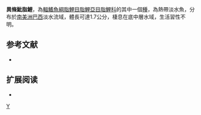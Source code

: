 {{Speciesbox 
| taxon = Hyphessobrycon heteresthes
| status = NE
| status_system = IUCN3.1
| authority =  [[Ulrey|Ulrey]], 1984
| synonyms = *''Aphyocarax heteresthes''<br /><small>Ulrey, 1894</small>
*''Megalamphodus heteresthes''<br /><small>Ulrey, 1894</small>
}}
'''異條魮脂鯉'''，為[[輻鰭魚綱|輻鰭魚綱]][[脂鯉目|脂鯉目]][[脂鯉亞目|脂鯉亞目]][[脂鯉科|脂鯉科]]的其中一個[[種|種]]，為熱帶淡水魚，分布於[[南美洲|南美洲]][[巴西|巴西]]淡水流域，體長可達1.7公分，棲息在底中層水域，生活習性不明。
==参考文献==
{{refbegin}}
*{{FishBase_species|genus=Hyphessobrycon|species=heteresthes|year=2013|month=12}}
{{refend}}

== 扩展阅读 ==
{{refbegin}}
*{{wikispecies-inline|Hyphessobrycon heteresthes|異條魮脂鯉}}
{{refend}}
{{Taxonbar|from=Q5915008}}

[[Category:魮脂鯉屬|Y]]


{{魚類小作品}}